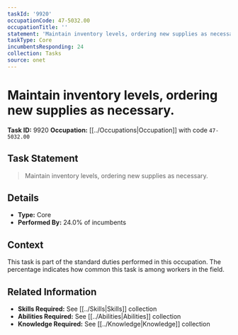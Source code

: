 ```yaml
---
taskId: '9920'
occupationCode: 47-5032.00
occupationTitle: ''
statement: 'Maintain inventory levels, ordering new supplies as necessary.'
taskType: Core
incumbentsResponding: 24
collection: Tasks
source: onet
---
```

# Maintain inventory levels, ordering new supplies as necessary.

**Task ID:** 9920
**Occupation:** [[../Occupations|Occupation]] with code `47-5032.00`

## Task Statement

> Maintain inventory levels, ordering new supplies as necessary.

## Details

- **Type:** Core
- **Performed By:** 24.0% of incumbents

## Context

This task is part of the standard duties performed in this occupation. The percentage indicates how common this task is among workers in the field.

## Related Information

- **Skills Required:** See [[../Skills|Skills]] collection
- **Abilities Required:** See [[../Abilities|Abilities]] collection
- **Knowledge Required:** See [[../Knowledge|Knowledge]] collection
